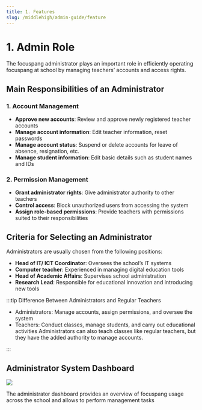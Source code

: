 ```yaml
---
title: 1. Features
slug: /middlehigh/admin-guide/feature
---
```



# 1. Admin Role

The focuspang administrator plays an important role in efficiently operating focuspang at school by managing teachers’ accounts and access rights.

## Main Responsibilities of an Administrator

### 1. Account Management

- **Approve new accounts**: Review and approve newly registered teacher accounts
- **Manage account information**: Edit teacher information, reset passwords
- **Manage account status**: Suspend or delete accounts for leave of absence, resignation, etc.
- **Manage student information**: Edit basic details such as student names and IDs

### 2. Permission Management

- **Grant administrator rights**: Give administrator authority to other teachers
- **Control access**: Block unauthorized users from accessing the system
- **Assign role-based permissions**: Provide teachers with permissions suited to their responsibilities

## Criteria for Selecting an Administrator

Administrators are usually chosen from the following positions:

- **Head of IT/ ICT Coordinator**: Oversees the school’s IT systems
- **Computer teacher**: Experienced in managing digital education tools
- **Head of Academic Affairs**: Supervises school administration
- **Research Lead**: Responsible for educational innovation and introducing new tools

:::tip Difference Between Administrators and Regular Teachers

- Administrators: Manage accounts, assign permissions, and oversee the system
- Teachers: Conduct classes, manage students, and carry out educational activities
  Administrators can also teach classes like regular teachers, but they have the added authority to manage accounts.

:::

## Administrator System Dashboard

<Image src="/img/en/elementary/admin/01-01.jpg" size="lg" />

The administrator dashboard provides an overview of focuspang usage across the school and allows to perform management tasks
